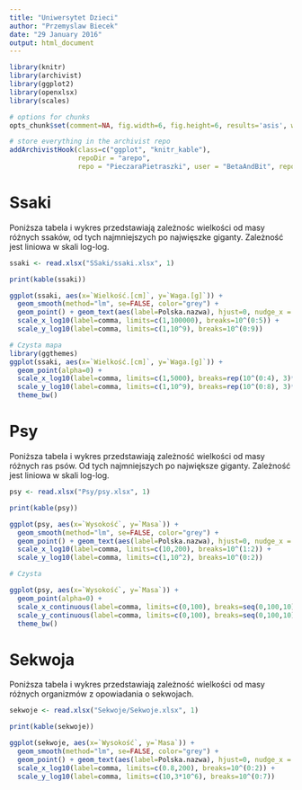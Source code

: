 ```yaml
---
title: "Uniwersytet Dzieci"
author: "Przemyslaw Biecek"
date: "29 January 2016"
output: html_document
---
```


```r
library(knitr)
library(archivist)
library(ggplot2)
library(openxlsx)
library(scales)

# options for chunks
opts_chunk$set(comment=NA, fig.width=6, fig.height=6, results='asis', warning=FALSE, message=FALSE, cache=FALSE)

# store everything in the archivist repo
addArchivistHook(class=c("ggplot", "knitr_kable"),
                 repoDir = "arepo", 
                 repo = "PieczaraPietraszki", user = "BetaAndBit", repoDirGit = "UniwersytetDzieci/arepo")

```

# Ssaki

Poniższa tabela i wykres przedstawiają zależnośc wielkości od masy różnych ssaków, od tych najmniejszych po najwięszke giganty. Zależność jest liniowa w skali log-log.

```r
ssaki <- read.xlsx("SSaki/ssaki.xlsx", 1)

print(kable(ssaki))

ggplot(ssaki, aes(x=`Wielkość.[cm]`, y=`Waga.[g]`)) +
  geom_smooth(method="lm", se=FALSE, color="grey") +
  geom_point() + geom_text(aes(label=Polska.nazwa), hjust=0, nudge_x = .1) +
  scale_x_log10(label=comma, limits=c(1,100000), breaks=10^(0:5)) + 
  scale_y_log10(label=comma, limits=c(1,10^9), breaks=10^(0:9))

# Czysta mapa
library(ggthemes)
ggplot(ssaki, aes(x=`Wielkość.[cm]`, y=`Waga.[g]`)) +
  geom_point(alpha=0) + 
  scale_x_log10(label=comma, limits=c(1,5000), breaks=rep(10^(0:4), 3)*c(1,2,5)) + 
  scale_y_log10(label=comma, limits=c(1,10^9), breaks=rep(10^(0:8), 3)*c(1,2,5)) +
  theme_bw()

```

# Psy

Poniższa tabela i wykres przedstawiają zależność wielkości od masy różnych ras psów. Od tych najmniejszych po największe giganty. Zależność jest liniowa w skali log-log.

```r
psy <- read.xlsx("Psy/psy.xlsx", 1)

print(kable(psy))

ggplot(psy, aes(x=`Wysokość`, y=`Masa`)) +
  geom_smooth(method="lm", se=FALSE, color="grey") +
  geom_point() + geom_text(aes(label=Polska.nazwa), hjust=0, nudge_x = .03) +
  scale_x_log10(label=comma, limits=c(10,200), breaks=10^(1:2)) + 
  scale_y_log10(label=comma, limits=c(1,10^2), breaks=10^(0:2))

# Czysta

ggplot(psy, aes(x=`Wysokość`, y=`Masa`)) +
  geom_point(alpha=0) + 
  scale_x_continuous(label=comma, limits=c(0,100), breaks=seq(0,100,10)) + 
  scale_y_continuous(label=comma, limits=c(0,100), breaks=seq(0,100,10)) +
  theme_bw()

```


# Sekwoja

Poniższa tabela i wykres przedstawiają zależność wielkości od masy różnych organizmów z opowiadania o sekwojach.

```r
sekwoje <- read.xlsx("Sekwoje/Sekwoje.xlsx", 1)

print(kable(sekwoje))

ggplot(sekwoje, aes(x=`Wysokość`, y=`Masa`)) +
  geom_smooth(method="lm", se=FALSE, color="grey") +
  geom_point() + geom_text(aes(label=Polska.nazwa), hjust=0, nudge_x = .03) +
  scale_x_log10(label=comma, limits=c(0.8,200), breaks=10^(0:2)) + 
  scale_y_log10(label=comma, limits=c(10,3*10^6), breaks=10^(0:7))

```

